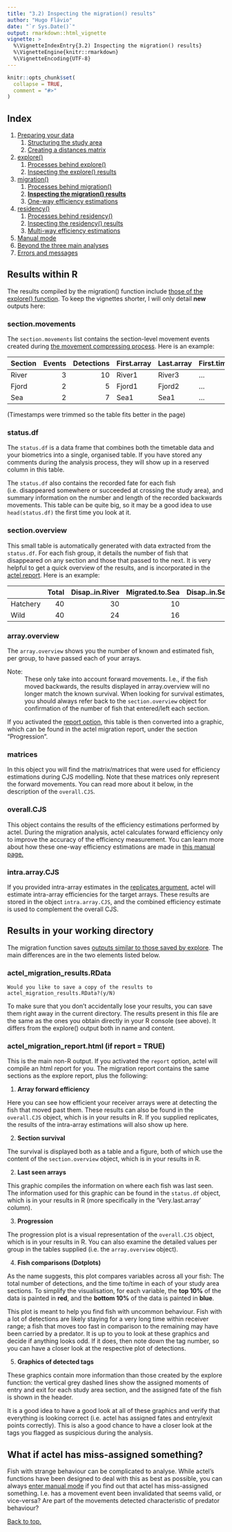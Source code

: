 ---
title: "3.2) Inspecting the migration() results"
author: "Hugo Flávio"
date: "`r Sys.Date()`"
output: rmarkdown::html_vignette
vignette: >
  %\VignetteIndexEntry{3.2) Inspecting the migration() results}
  %\VignetteEngine{knitr::rmarkdown}
  %\VignetteEncoding{UTF-8}
---

```{r setup, include = FALSE}
knitr::opts_chunk$set(
  collapse = TRUE,
  comment = "#>"
)
```

## Index

1. [Preparing your data](a-0_workspace_requirements.html)
    1. [Structuring the study area](a-1_study_area.html)
    1. [Creating a distances matrix](a-2_distances_matrix.html)
1. [explore()](b-0_explore.html)
    1. [Processes behind explore()](b-1_explore_processes.html)
    1. [Inspecting the explore() results](b-2_explore_results.html)
1. [migration()](c-0_migration.html)
    1. [Processes behind migration()](c-1_migration_processes.html)
    1. [__Inspecting the migration() results__](c-2_migration_results.html)
    1. [One-way efficiency estimations](c-3_migration_efficiency.html)
1. [residency()](d-0_residency.html)
    1. [Processes behind residency()](d-1_residency_processes.html)
    1. [Inspecting the residency() results](d-2_residency_results.html)
    1. [Multi-way efficiency estimations](d-3_residency_efficiency.html)
1. [Manual mode](e-0_manual_mode.html)
1. [Beyond the three main analyses](f-0_post_functions.html)
1. [Errors and messages](g-0_messages.html)


## Results within R

The results compiled by the migration() function include [those of the explore() function](b-2_explore_results.html). To keep the vignettes shorter, I will only detail **new** outputs here:

### section.movements

The `section.movements` list contains the section-level movement events created during [the movement compressing process](c-1_migration_processes.html#section-movements). Here is an example:

|Section  | Events| Detections|First.array  |Last.array  |First.time |Last.time |Time.travelling |Time.in.section |
|:--------|------:|----------:|:------------|:-----------|:----------|:---------|:---------------|:---------------|
|River    |      3|         10|River1       |River3      |...        |...       |11:45           |0:00            |
|Fjord    |      2|          5|Fjord1       |Fjord2      |...        |...       |14:00           |03:32           |
|Sea      |      2|          7|Sea1         |Sea1        |...        |...       |26:27           |15:59           |
(Timestamps were trimmed so the table fits better in the page)


### status.df

The `status.df` is a data frame that combines both the timetable data and your biometrics into a single, organised table. If you have stored any comments during the analysis process, they will show up in a reserved column in this table. 

The `status.df` also contains the recorded fate for each fish (i.e. disappeared somewhere or succeeded at crossing the study area), and summary information on the number and length of the recorded backwards movements. This table can be quite big, so it may be a good idea to use `head(status.df)`  the first time you look at it.


### section.overview

This small table is automatically generated with data extracted from the `status.df`. For each fish group, it details the number of fish that disappeared on any section and those that passed to the next. It is very helpful to get a quick overview of the results, and is incorporated in the [actel report](#actel_migration_report.html-if-report-true). Here is an example:

|         | Total| Disap..in.River| Migrated.to.Sea| Disap..in.Sea| Succeeded|
|:--------|-----:|---------------:|---------------:|-------------:|---------:|
|Hatchery |    40|              30|              10|             3|         7|
|Wild     |    40|              24|              16|             2|        14|


### array.overview

The `array.overview` shows you the number of known and estimated fish, per group, to have passed each of your arrays.

Note:
  : These only take into account forward movements. I.e., if the fish moved backwards, the results displayed in array.overview will no longer match the known survival. When looking for survival estimates, you should always refer back to the `section.overview` object for confirmation of the number of fish that entered/left each section.

If you activated the [report option](b-0_explore.html#report), this table is then converted into a graphic, which can be found in the actel migration report, under the section "Progression".


### matrices

In this object you will find the matrix/matrices that were used for efficiency estimations during CJS modelling. Note that these matrices only represent the forward movements. You can read more about it below, in the description of the `overall.CJS`.


### overall.CJS

This object contains the results of the efficiency estimations performed by actel. During the migration analysis, actel calculates forward efficiency only to improve the accuracy of the efficiency measurement. You can learn more about how these one-way efficiency estimations are made in [this manual page.](c-3_migration_efficiency.html)


### intra.array.CJS

If you provided intra-array estimates in the [replicates argument](c-0_migration.html#replicates), actel will estimate intra-array efficiencies for the target arrays. These results are stored in the object `intra.array.CJS`, and the combined efficiency estimate is used to complement the overall CJS.


## Results in your working directory

The migration function saves [outputs similar to those saved by explore](b-2_explore_results.html#results-in-your-working-directory). The main differences are in the two elements listed below.

### actel_migration_results.RData

``
Would you like to save a copy of the results to actel_migration_results.RData?(y/N) 
``

To make sure that you don't accidentally lose your results, you can save them right away in the current directory. The results present in this file are the same as the ones you obtain directly in your R console (see above). It differs from the explore() output both in name and content.


### actel_migration_report.html (if report = TRUE)

This is the main non-R output. If you activated the `report` option, actel will compile an html report for you. The migration report contains the same sections as the explore report, plus the following:

1. **Array forward efficiency**

  Here you can see how efficient your receiver arrays were at detecting the fish that moved past them. These results can also be found in the `overall.CJS` object, which is in your results in R. If you supplied replicates, the results of the intra-array estimations will also show up here.

2. **Section survival**

  The survival is displayed both as a table and a figure, both of which use the content of the `section.overview` object, which is in your results in R.

2. **Last seen arrays**

  This graphic compiles the information on where each fish was last seen. The information used for this graphic can be found in the `status.df` object, which is in your results in R (more specifically in the 'Very.last.array' column).

3. **Progression**

  The progression plot is a visual representation of the `overall.CJS` object, which is in your results in R. 
  You can also examine the detailed values per group in the tables supplied (i.e. the `array.overview` object).


4. **Fish comparisons (Dotplots)**

  As the name suggests, this plot compares variables across all your fish: The total number of detections, and the time to/time in each of your study area sections. To simplify the visualisation, for each variable, the **top 10%** of the data is painted in **red**, and the **bottom 10%** of the data is painted in **blue**.

  This plot is meant to help you find fish with uncommon behaviour. Fish with a lot of detections are likely staying for a very long time within receiver range; a fish that moves too fast in comparison to the remaining may have been carried by a predator. It is up to you to look at these graphics and decide if anything looks odd. If it does, then note down the tag number, so you can have a closer look at the respective plot of detections.


5. **Graphics of detected tags**

  These graphics contain more information than those created by the explore function: the vertical grey dashed lines show the assigned moments of entry and exit for each study area section, and the assigned fate of the fish is shown in the header.

  It is a good idea to have a good look at all of these graphics and verify that everything is looking correct (i.e. actel has assigned fates and entry/exit points correctly). This is also a good chance to have a closer look at the tags you flagged as suspicious during the analysis.


## What if actel has miss-assigned something?

Fish with strange behaviour can be complicated to analyse. While actel's functions have been designed to deal with this as best as possible, you can always [enter manual mode](e-0_manual_mode.html) if you find out that actel has miss-assigned something. I.e. has a movement event been invalidated that seems valid, or vice-versa? Are part of the movements detected characteristic of predator behaviour?

[Back to top.](#)